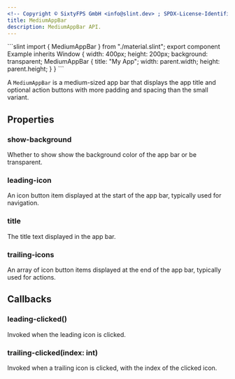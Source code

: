 ```yaml
---
<!-- Copyright © SixtyFPS GmbH <info@slint.dev> ; SPDX-License-Identifier: MIT -->
title: MediumAppBar
description: MediumAppBar API.
---
```



<CodeSnippetMD imagePath="" noScreenShot scale="3" imageWidth="300" imageHeight="200" imageAlt="">
```slint
import { MediumAppBar } from "./material.slint";
export component Example inherits Window {
    width: 400px;
    height: 200px;
    background: transparent;
    MediumAppBar {
        title: "My App";
        width: parent.width;
        height: parent.height;
    }
}
```
</CodeSnippetMD>

A `MediumAppBar` is a medium-sized app bar that displays the app title and optional action buttons with more padding and spacing than the small variant.

## Properties

### show-background
<SlintProperty propName="show-background" typeName="bool">
Whether to show show the background color of the app bar or be transparent.
</SlintProperty>

### leading-icon
<SlintProperty propName="leading-icon" typeName="struct" structName="IconButtonItem">
An icon button item displayed at the start of the app bar, typically used for navigation.
</SlintProperty>

### title
<SlintProperty propName="title" typeName="string">
The title text displayed in the app bar.
</SlintProperty>

### trailing-icons
<SlintProperty propName="trailing-icons" typeName="[struct]" structName="IconButtonItem">
An array of icon button items displayed at the end of the app bar, typically used for actions.
</SlintProperty>

## Callbacks

### leading-clicked()
Invoked when the leading icon is clicked.


### trailing-clicked(index: int)
Invoked when a trailing icon is clicked, with the index of the clicked icon.
